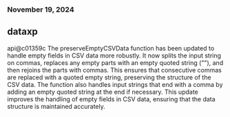 ### November 19, 2024
## dataxp

api@c01359c
The preserveEmptyCSVData function has been updated to handle empty fields in CSV data more robustly. It now splits the input string on commas, replaces any empty parts with an empty quoted string (""), and then rejoins the parts with commas. This ensures that consecutive commas are replaced with a quoted empty string, preserving the structure of the CSV data. The function also handles input strings that end with a comma by adding an empty quoted string at the end if necessary. This update improves the handling of empty fields in CSV data, ensuring that the data structure is maintained accurately.